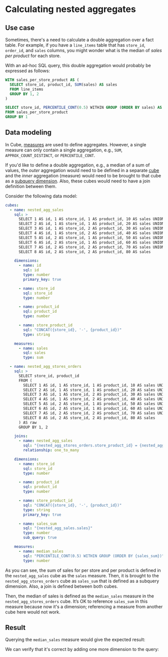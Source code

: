 # Calculating nested aggregates

## Use case

Sometimes, there's a need to calculate a double aggregation over a fact
table. For example, if you have a `line_items` table that has `store_id`,
`order_id`, and `sales` columns, you might wonder what is the median of
_sales per product_ for each store.

With an ad-hoc SQL query, this double aggregation would probably
be expressed as follows:

```sql
WITH sales_per_store_product AS (
  SELECT store_id, product_id, SUM(sales) AS sales
  FROM line_items
  GROUP BY 1, 2
)

SELECT store_id, PERCENTILE_CONT(0.5) WITHIN GROUP (ORDER BY sales) AS sales_median
FROM sales_per_store_product
GROUP BY 1
``` 

## Data modeling

In Cube, [measures][ref-measures] are used to define aggregates. However,
a single measure can only contain a single aggregation, e.g., `SUM`,
`APPROX_COUNT_DISTINCT`, or `PERCENTILE_CONT`.

If you'd like to define a double aggregation, e.g., a median of a sum of
values, the _outer_ aggregation would need to be defined in a separate
[cube][ref-cube] and the _inner_ aggregation (measure) would need to be
brought to that cube as a [subquery dimension][ref-subquery-dimension].
Also, these cubes would need to have a join definition between them.

Consider the following data model:

```yaml
cubes:
  - name: nested_agg_sales
    sql: >
      SELECT 1 AS id, 1 AS store_id, 1 AS product_id, 10 AS sales UNION ALL
      SELECT 2 AS id, 1 AS store_id, 1 AS product_id, 20 AS sales UNION ALL
      SELECT 3 AS id, 1 AS store_id, 2 AS product_id, 30 AS sales UNION ALL
      SELECT 4 AS id, 1 AS store_id, 2 AS product_id, 40 AS sales UNION ALL
      SELECT 5 AS id, 2 AS store_id, 1 AS product_id, 50 AS sales UNION ALL
      SELECT 6 AS id, 2 AS store_id, 1 AS product_id, 60 AS sales UNION ALL
      SELECT 7 AS id, 2 AS store_id, 2 AS product_id, 70 AS sales UNION ALL
      SELECT 8 AS id, 2 AS store_id, 2 AS product_id, 80 AS sales

    dimensions:
      - name: id
        sql: id
        type: number
        primary_key: true

      - name: store_id
        sql: store_id
        type: number

      - name: product_id
        sql: product_id
        type: number

      - name: store_product_id
        sql: "CONCAT({store_id}, '-', {product_id})"
        type: string

    measures:
      - name: sales
        sql: sales
        type: sum

  - name: nested_agg_stores_orders
    sql: >
      SELECT store_id, product_id
      FROM (
        SELECT 1 AS id, 1 AS store_id, 1 AS product_id, 10 AS sales UNION ALL
        SELECT 2 AS id, 1 AS store_id, 1 AS product_id, 20 AS sales UNION ALL
        SELECT 3 AS id, 1 AS store_id, 2 AS product_id, 30 AS sales UNION ALL
        SELECT 4 AS id, 1 AS store_id, 2 AS product_id, 40 AS sales UNION ALL
        SELECT 5 AS id, 2 AS store_id, 1 AS product_id, 50 AS sales UNION ALL
        SELECT 6 AS id, 2 AS store_id, 1 AS product_id, 60 AS sales UNION ALL
        SELECT 7 AS id, 2 AS store_id, 2 AS product_id, 70 AS sales UNION ALL
        SELECT 8 AS id, 2 AS store_id, 2 AS product_id, 80 AS sales
      ) AS raw
      GROUP BY 1, 2

    joins:
      - name: nested_agg_sales
        sql: "{nested_agg_stores_orders.store_product_id} = {nested_agg_sales.store_product_id}"
        relationship: one_to_many

    dimensions:
      - name: store_id
        sql: store_id
        type: number

      - name: product_id
        sql: product_id
        type: number

      - name: store_product_id
        sql: "CONCAT({store_id}, '-', {product_id})"
        type: string
        primary_key: true

      - name: sales_sum
        sql: "{nested_agg_sales.sales}"
        type: number
        sub_query: true

    measures:
      - name: median_sales
        sql: "PERCENTILE_CONT(0.5) WITHIN GROUP (ORDER BY {sales_sum})"
        type: number
```

As you can see, the sum of sales for per store and per product is defined
in the `nested_agg_sales` cube as the `sales` measure. Then, it is brought
to the `nested_agg_stores_orders` cube as `sales_sum` that is defined as
a subquery dimension. Also, a join is defined between both cubes.

Then, the median of sales is defined as the `median_sales` measure in the
`nested_agg_stores_orders` cube. It’s OK to reference `sales_sum` in this
measure because now it's a dimension; referencing a measure from another
cube here would not work.

## Result

Querying the `median_sales` measure would give the expected result:

<Screenshot src="https://ucarecdn.com/2346d4df-841a-4aa7-9cdf-ad4eba35dd15/"/>

We can verify that it's correct by adding one more dimension to the query:

<Screenshot src="https://ucarecdn.com/6557aa71-6035-4c80-a3d3-ce772a32f867/"/>

[ref-measures]: /product/data-modeling/reference/measures
[ref-cube]: /product/data-modeling/reference/cube
[ref-subquery-dimension]: /product/data-modeling/concepts/calculated-members#subquery-dimensions